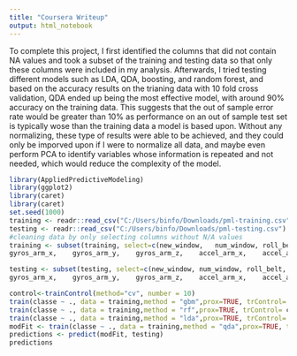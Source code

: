 ```yaml
---
title: "Coursera Writeup"
output: html_notebook
---
```


To complete this project, I first identified the columns that did not contain NA values and took a subset of the training and testing data so that only these columns were included in my analysis. Afterwards, I tried testing different models such as LDA, QDA, boosting, and random forest, and based on the accuracy results on the trianing data with 10 fold cross validation, QDA ended up being the most effective model, with around 90% accuracy on the training data. This suggests that the out of sample error rate would be greater than 10% as performance on an out of sample test set is typically wose than the training data a model is based upon. Without any normalizing, these type of results were able to be achieved, and they could only be imporved upon if I were to normalize all data, and maybe even perform PCA to identify variables whose information is repeated and not needed, which would reduce the complexity of the model.
```r
library(AppliedPredictiveModeling)
library(ggplot2)
library(caret)
library(caret)
set.seed(1000)
training <- readr::read_csv("C:/Users/binfo/Downloads/pml-training.csv")
testing <- readr::read_csv("C:/Users/binfo/Downloads/pml-testing.csv")
#cleaning data by only selecting columns without N/A values 
training <- subset(training, select=c(new_window,	num_window,	roll_belt,	pitch_belt,	yaw_belt,	total_accel_belt,gyros_belt_x,	gyros_belt_y,	gyros_belt_z,	accel_belt_x,	accel_belt_y,	accel_belt_z,	magnet_belt_x,	magnet_belt_y,	magnet_belt_z,	roll_arm,	pitch_arm,	yaw_arm,	total_accel_arm,
gyros_arm_x,	gyros_arm_y,	gyros_arm_z,	accel_arm_x,	accel_arm_y,	accel_arm_z,	magnet_arm_x,	magnet_arm_y,	magnet_arm_z,roll_dumbbell,	pitch_dumbbell,	yaw_dumbbell,total_accel_dumbbell,gyros_dumbbell_x,	gyros_dumbbell_y,	gyros_dumbbell_z,	accel_dumbbell_x,	accel_dumbbell_y,	accel_dumbbell_z, magnet_dumbbell_x,	magnet_dumbbell_y	,magnet_dumbbell_z,	roll_forearm,	pitch_forearm,	yaw_forearm, gyros_forearm_x,	gyros_forearm_y,	gyros_forearm_z,	accel_forearm_x,	accel_forearm_y,	accel_forearm_z,	magnet_forearm_x,	magnet_forearm_y,	magnet_forearm_z,	classe))

testing <- subset(testing, select=c(new_window,	num_window,	roll_belt,	pitch_belt,	yaw_belt,	total_accel_belt,gyros_belt_x,	gyros_belt_y,	gyros_belt_z,	accel_belt_x,	accel_belt_y,	accel_belt_z,	magnet_belt_x,	magnet_belt_y,	magnet_belt_z, roll_arm,	pitch_arm,	yaw_arm,	total_accel_arm,
gyros_arm_x,	gyros_arm_y,	gyros_arm_z,	accel_arm_x,	accel_arm_y,	accel_arm_z,	magnet_arm_x,	magnet_arm_y,	magnet_arm_z,roll_dumbbell,	pitch_dumbbell,	yaw_dumbbell,total_accel_dumbbell,gyros_dumbbell_x,	gyros_dumbbell_y,	gyros_dumbbell_z,	accel_dumbbell_x,	accel_dumbbell_y,	accel_dumbbell_z, magnet_dumbbell_x,	magnet_dumbbell_y	,magnet_dumbbell_z,	roll_forearm,	pitch_forearm,	yaw_forearm, gyros_forearm_x,	gyros_forearm_y,	gyros_forearm_z,	accel_forearm_x,	accel_forearm_y,	accel_forearm_z,	magnet_forearm_x,	magnet_forearm_y,	magnet_forearm_z))

control<-trainControl(method="cv", number = 10)
train(classe ~ ., data = training,method = "gbm",prox=TRUE, trControl= control)
train(classe ~ ., data = training,method = "rf",prox=TRUE, trControl= control)
train(classe ~ ., data = training,method = "lda",prox=TRUE, trControl= control)
modFit <- train(classe ~ ., data = training,method = "qda",prox=TRUE, trControl= control)
predictions <- predict(modFit, testing)
predictions

```


